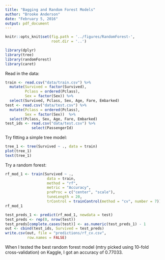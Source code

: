```yaml
---
title: "Bagging and Random Forest Models"
author: "Brooke Anderson"
date: "February 5, 2016"
output: pdf_document
---
```


```r
knitr::opts_knit$set(fig.path = '../figures/RandomForest-',
                     root.dir = '..')
```

```r
library(dplyr)
library(tree)
library(randomForest)
library(caret)
```


Read in the data:

```r
train <- read.csv("data/train.csv") %>%
  mutate(Survived = factor(Survived),
         Pclass = ordered(Pclass),
         Sex = factor(Sex)) %>%
  select(Survived, Pclass, Sex, Age, Fare, Embarked)
test <- read.csv("data/test.csv") %>%
  mutate(Pclass = ordered(Pclass),
         Sex = factor(Sex))  %>%
  select(Pclass, Sex, Age, Fare, Embarked)
test_ids <- read.csv("data/test.csv") %>% 
            select(PassengerId)
```

Try fitting a simple tree model: 

```r
tree_1 <- tree(Survived ~ ., data = train)
plot(tree_1)
text(tree_1)
```

Try a random forest: 

```r
rf_mod_1 <- train(Survived ~ .,
                   data = train, 
                   method = "rf",
                   metric = "Accuracy",
                   preProc = c("center", "scale"),
                   tuneLength = 20,
                   trControl = trainControl(method = "cv", number = 7))
rf_mod_1
```

```r
test_preds_1 <- predict(rf_mod_1, newdata = test)
test_preds <- rep(0, nrow(test))
test_preds[complete.cases(test)] <- as.numeric(test_preds_1) - 1
out <- cbind(test_ids, Survived = test_preds)
write.csv(out, file = "predictions/rf_cv.csv",
          row.names = FALSE)
```

When I tested the best random forest model (mtry picked using 10-fold cross-validation) on Kaggle, I got an accuracy of 0.77033.

